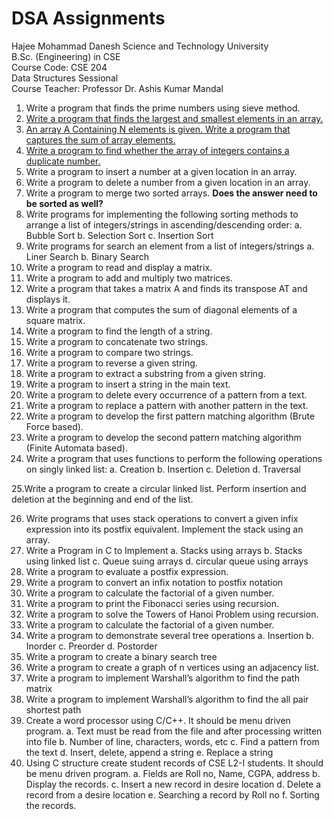 # DSA Assignments

<p style={{ textAlign: "center", fontWeight: "bold" }}>
  Hajee Mohammad Danesh Science and Technology University <br /> B.Sc.
  (Engineering) in CSE <br /> Course Code: CSE 204 <br /> Data Structures
  Sessional <br /> Course Teacher: Professor Dr. Ashis Kumar Mandal
</p>

1. Write a program that finds the prime numbers using sieve method.
2. [Write a program that finds the largest and smallest elements in an array.](./assignment/02.mdx)
3. [An array A Containing N elements is given. Write a program that captures the sum of array elements.](./assignment/03.mdx)
4. [Write a program to find whether the array of integers contains a duplicate number.](./assignment/04.mdx)
5. Write a program to insert a number at a given location in an array.
6. Write a program to delete a number from a given location in an array.
7. Write a program to merge two sorted arrays. **Does the answer need to be sorted as well?**
8. Write programs for implementing the following sorting methods to arrange a list of integers/strings in ascending/descending order:
   a. Bubble Sort
   b. Selection Sort
   c. Insertion Sort
9. Write programs for search an element from a list of integers/strings
   a. Liner Search
   b. Binary Search
10. Write a program to read and display a matrix.
11. Write a program to add and multiply two matrices.
12. Write a program that takes a matrix A and finds its transpose AT and displays it.
13. Write a program that computes the sum of diagonal elements of a square matrix.
14. Write a program to find the length of a string.
15. Write a program to concatenate two strings.
16. Write a program to compare two strings.
17. Write a program to reverse a given string.
18. Write a program to extract a substring from a given string.
19. Write a program to insert a string in the main text.
20. Write a program to delete every occurrence of a pattern from a text.
21. Write a program to replace a pattern with another pattern in the text.
22. Write a program to develop the first pattern matching algorithm (Brute Force based).
23. Write a program to develop the second pattern matching algorithm (Finite Automata based).
24. Write a program that uses functions to perform the following operations on singly linked
    list:
    a. Creation
    b. Insertion
    c. Deletion
    d. Traversal

25.Write a program to create a circular linked list. Perform insertion and deletion at the
beginning and end of the list.

26. Write programs that uses stack operations to convert a given infix expression into its
    postfix equivalent. Implement the stack using an array.
27. Write a Program in C to Implement
    a. Stacks using arrays
    b. Stacks using linked list
    c. Queue suing arrays
    d. circular queue using arrays
28. Write a program to evaluate a postfix expression.
29. Write a program to convert an infix notation to postfix notation
30. Write a program to calculate the factorial of a given number.
31. Write a program to print the Fibonacci series using recursion.
32. Write a program to solve the Towers of Hanoi Problem using recursion.
33. Write a program to calculate the factorial of a given number.
34. Write a program to demonstrate several tree operations
    a. Insertion
    b. Inorder
    c. Preorder
    d. Postorder
35. Write a program to create a binary search tree
36. Write a program to create a graph of n vertices using an adjacency list.
37. Write a program to implement Warshall’s algorithm to find the path matrix
38. Write a program to implement Warshall’s algorithm to find the all pair shortest path
39. Create a word processor using C/C++. It should be menu driven program.
    a. Text must be read from the file and after processing written into file
    b. Number of line, characters, words, etc
    c. Find a pattern from the text
    d. Insert, delete, append a string
    e. Replace a string
40. Using C structure create student records of CSE L2-I students. It should be menu driven
    program.
    a. Fields are Roll no, Name, CGPA, address
    b. Display the records.
    c. Insert a new record in desire location
    d. Delete a record from a desire location
    e. Searching a record by Roll no
    f. Sorting the records.
